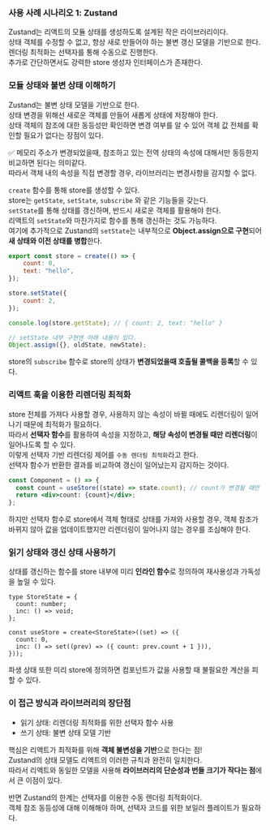 ### 사용 사례 시나리오 1: Zustand

Zustand는 리액트의 모듈 상태를 생성하도록 설계된 작은 라이브러리이다.<br/>
상태 객체를 수정할 수 없고, 항상 새로 만들어야 하는 불변 갱신 모델을 기반으로 한다.<br/>
렌더링 최적화는 선택자를 통해 수동으로 진행한다.<br/>
추가로 간단하면서도 강력한 store 생성자 인터페이스가 존재한다.

### 모듈 상태와 불변 상태 이해하기

Zustand는 불변 상태 모델을 기반으로 한다.<br/>
상태 변경을 위해선 새로운 객체를 만들어 새롭게 상태에 저장해야 한다.<br/>
상태 객체의 참조에 대한 동등성만 확인하면 변경 여부를 알 수 있어 객체 값 전체를 확인할 필요가 없다는 장점이 있다.

✅ 메모리 주소가 변경되었을때, 참조하고 있는 전역 상태의 속성에 대해서만 동등한지 비교하면 된다는 의미같다.<br/>
따라서 객체 내의 속성을 직접 변경할 경우, 라이브러리는 변경사항을 감지할 수 없다.

`create` 함수를 통해 store를 생성할 수 있다.<br/>
store는 `getState`, `setState`, `subscribe` 와 같은 기능들을 갖는다.<br/>
`setState`를 통해 상태를 갱신하며, 반드시 새로운 객체를 활용해야 한다.<br/>
리액트의 `setState`와 마찬가지로 함수를 통해 갱신하는 것도 가능하다.<br/>
여기에 추가적으로 Zustand의 `setState`는 내부적으로 **Object.assign으로 구현**되어 **새 상태와 이전 상태를 병합**한다.

```jsx
export const store = create(() => {
	count: 0,
	text: "hello",
});

store.setState({
	count: 2,
});

console.log(store.getState); // { count: 2, text: "hello" }

// setState 내부 구현엔 아래 내용이 있다.
Object.assign({}, oldState, newState);
```

store의 `subscribe` 함수로 store의 상태가 **변경되었을때 호출될 콜백을 등록**할 수 있다.

### 리액트 훅을 이용한 리렌더링 최적화

store 전체를 가져다 사용할 경우, 사용하지 않는 속성이 바뀔 때에도 리렌더링이 일어나기 때문에 최적화가 필요하다.<br/>
따라서 **선택자 함수**를 활용하여 속성을 지정하고, **해당 속성이 변경될 때만 리렌더링**이 일어나도록 할 수 있다.<br/>
이렇게 선택자 기반 리렌더링 제어를 `수동 렌더링 최적화`라고 한다.<br/>
선택자 함수가 반환한 결과를 비교하여 갱신이 일어났는지 감지하는 것이다.

```jsx
const Component = () => {
  const count = useStore((state) => state.count); // count가 변경될 때만 리렌더링
  return <div>count: {count}</div>;
};
```

하지만 선택자 함수로 store에서 객체 형태로 상태를 가져와 사용할 경우, 객체 참조가 바뀌지 않아 값을 업데이트했지만 리렌더링이 일어나지 않는 경우를 조심해야 한다.

### 읽기 상태와 갱신 상태 사용하기

상태를 갱신하는 함수를 store 내부에 미리 **인라인 함수**로 정의하여 재사용성과 가독성을 높일 수 있다.

```tsx
type StoreState = {
  count: number;
  inc: () => void;
};

const useStore = create<StoreState>((set) => ({
  count: 0,
  inc: () => set((prev) => ({ count: prev.count + 1 })),
}));
```

파생 상태 또한 미리 store에 정의하면 컴포넌트가 값을 사용할 때 불필요한 계산을 피할 수 있다.

### 이 접근 방식과 라이브러리의 장단점

- 읽기 상태: 리렌더링 최적화를 위한 선택자 함수 사용
- 쓰기 상태: 불변 상태 모델 기반

핵심은 리액트가 최적화를 위해 **객체 불변성을 기반**으로 한다는 점!<br/>
Zustand의 상태 모델도 리액트의 이러한 규칙과 완전히 일치한다.<br/>
따라서 리액트와 동일한 모델을 사용해 **라이브러리의 단순성과 번들 크기가 작다는 점**에서 큰 이점이 있다.

반면 Zustand의 한계는 선택자를 이용한 수동 렌더링 최적화이다.<br/>
객체 참조 동등성에 대해 이해해야 하며, 선택자 코드를 위한 보일러 플레이트가 필요하다.
